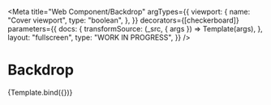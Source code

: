 <!-- @license CC0-1.0 -->



<Meta
  title="Web Component/Backdrop"
  argTypes={{
    viewport: {
      name: "Cover viewport",
      type: "boolean",
    },
  }}
  decorators={[checkerboard]}
  parameters={{
    docs: {
      transformSource: (_src, { args }) => Template(args),
    },
    layout: "fullscreen",
    type: "WORK IN PROGRESS",
  }}
/>

# Backdrop

<Canvas>
  <Story name="Backdrop">{Template.bind({})}</Story>
</Canvas>

<ArgsTable story="Backdrop" />

